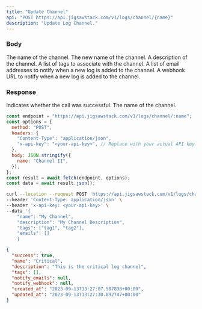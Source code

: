 ```yaml
---
title: "Update Channel"
api: "POST https://api.jigsawstack.com/v1/logs/channel/{name}"
description: "Update Log Channel."
---
```


### Body

<ParamField path="name" type="string" required>
  The name of the channel.
</ParamField>

<ParamField body="new_name" type="string">
  The new name of the channel.
</ParamField>

<ParamField body="description" type="string">
  A description of the channel.
</ParamField>

<ParamField body="tags" type="array<string>">
  A list of tags to associate with the channel.
</ParamField>

<ParamField body="emails" type="array<string>">
  A list of email addresses to notify when a new log is added to the channel.
</ParamField>

<ParamField body="webhook" type="string">
  A webhook URL to notify when a new log is added to the channel.
</ParamField>

<Snippet file="header.mdx" />

### Response

<ResponseField name="success" type="boolean">
  Indicates whether the call was successful.
</ResponseField>

<ResponseField name="channel_name" type="string">
  The name of the channel.
</ResponseField>

<RequestExample>

```javascript Node.js
const endpoint = "https://api.jigsawstack.com/v1/logs/channel/:name";
const options = {
  method: "POST",
  headers: {
    "Content-Type": "application/json",
    "x-api-key": "<your-api-key>", // Replace with your actual API key.
  },
  body: JSON.stringify({
    name: "Channel II",
  }),
};
const result = await fetch(endpoint, options);
const data = await result.json();
```

```bash cURL
curl --location --request POST 'https://api.jigsawstack.com/v1/logs/channel/:name' \
--header 'Content-Type: application/json' \
--header 'x-api-key: <your-api-key>' \
--data '{
    "name": "My Channel",
    "description": "My Channel Description",
    "tags": ["tag1", "tag2"],
    "emails": []
    }
```

</RequestExample>

<ResponseExample>

```json Response
{
  "success": true,
  "name": "Critical",
  "description": "This is the critical log channel",
  "tags": [],
  "notify_emails": null,
  "notify_webhook": null,
  "created_at": "2023-09-13T13:27:07.587838+00:00",
  "updated_at": "2023-09-13T13:27:30.892747+00:00"
}
```

</ResponseExample>

